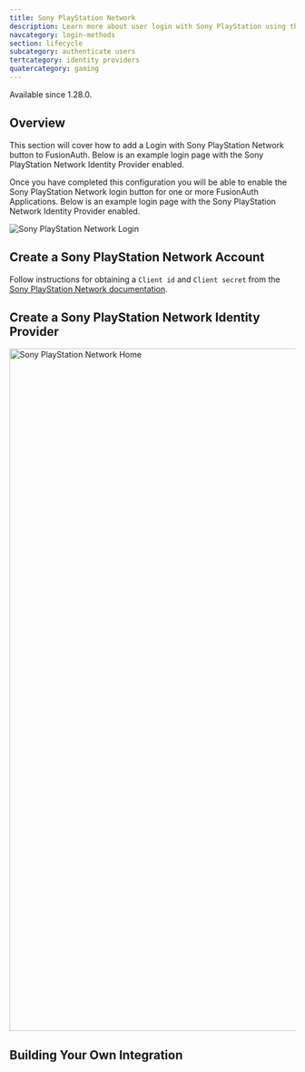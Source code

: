 ```yaml
---
title: Sony PlayStation Network
description: Learn more about user login with Sony PlayStation using the Sony PlayStation Identity Provider.
navcategory: login-methods
section: lifecycle
subcategory: authenticate users
tertcategory: identity providers
quatercategory: gaming
---
```


<PremiumPlanBlurb />

<Aside type="version">
Available since 1.28.0.
</Aside>

## Overview

This section will cover how to add a Login with Sony PlayStation Network button to FusionAuth. Below is an example login page with the Sony PlayStation Network Identity Provider enabled.

Once you have completed this configuration you will be able to enable the Sony PlayStation Network login button for one or more FusionAuth Applications. Below is an example login page with the Sony PlayStation Network Identity Provider enabled.

<img src="/img/docs/lifecycle/authenticate-users/identity-providers/gaming/login-playstation.png" alt="Sony PlayStation Network Login"  />

<IdentityProviderOverviewDiagram identity_provider_name="Sony PlayStation Network" />

## Create a Sony PlayStation Network Account

Follow instructions for obtaining a `Client id` and `Client secret` from the [Sony PlayStation Network documentation](https://partners.playstation.net/).

## Create a Sony PlayStation Network Identity Provider

<IdpApplicationConfiguration identity_provider="Sony PlayStation Network" />

<img src="/img/docs/lifecycle/authenticate-users/identity-providers/gaming/identity-provider-playstation-add.png" alt="Sony PlayStation Network Home" width="1200" />

<IdpFormFields getStartedHref="https://partners.playstation.net/"
               getStartedText="Sony PlayStation Network - Getting Started"
               idp="Sony PlayStation Network"
               linkingStrategy="Create a pending link" />

## Building Your Own Integration

<LoginApiIntegration apiRef="/docs/apis/identity-providers/sonypsn#complete-the-propsmanual_idp_display_name-login" identity_provider_name="Sony PlayStation Network" />
